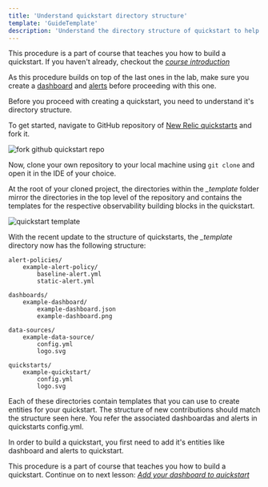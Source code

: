 ```yaml
---
title: 'Understand quickstart directory structure'
template: 'GuideTemplate'
description: 'Understand the directory structure of quickstart to help you understand the process of building a quickstart'
---
```


<Callout variant="course">

This procedure is a part of course that teaches you how to build a quickstart. If you haven't already, checkout the [_course introduction_](/contribute-to-quickstarts)

As this procedure builds on top of the last ones in the lab, make sure you create a [dashboard](contribute-to-quickstarts/create-a-dashboard) and [alerts](/contribute-to-quickstarts/create-alerts) before proceeding with this one.

</Callout>

Before you proceed with creating a quickstart, you need to understand it's directory structure.

To get started, navigate to GitHub repository of [New Relic quickstarts](https://github.com/newrelic/newrelic-quickstarts) and fork it.

![fork github quickstart repo](../../../images/contribute-to-quickstarts/fork-github-quickstart.png)

Now, clone your own repository to your local machine using `git clone` and open it in the IDE of your choice.

At the root of your cloned project, the directories within the _\_template_ folder mirror the directories in the top level of the repository and contains the templates for the respective observability building blocks in the quickstart.

![quickstart template](../../../images/contribute-to-quickstarts/quickstart-template-directory.png)

With the recent update to the structure of quickstarts, the _\_template_ directory now has the following structure:

```
alert-policies/
    example-alert-policy/
        baseline-alert.yml
        static-alert.yml

dashboards/
    example-dashboard/
        example-dashboard.json
        example-dashboard.png

data-sources/
    example-data-source/
        config.yml
        logo.svg

quickstarts/
    example-quickstart/
        config.yml
        logo.svg
```

Each of these directories contain templates that you can use to create entities for your quickstart. The structure of new contributions should match the structure seen here. You refer the associated dashboardas and alerts in quickstarts config.yml. 

In order to build a quickstart, you first need to add it's entities like dashboard and alerts to quickstart. 

<Callout variant='course'>

This procedure is a part of course that teaches you how to build a quickstart. Continue on to next lesson: [_Add your dashboard to quickstart_](/contribute-to-quickstarts/build-a-quickstart/add-dashboard)

</Callout>

